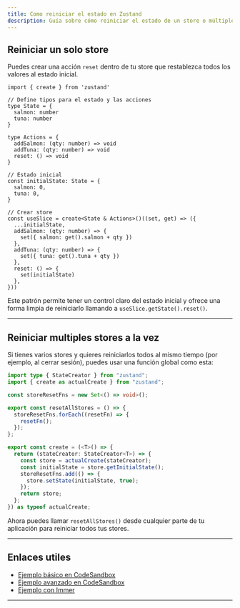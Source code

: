 ```yaml
---
title: Como reiniciar el estado en Zustand
description: Guía sobre cómo reiniciar el estado de un store o múltiples stores usando Zustand y TypeScript.
---
```


## Reiniciar un solo store

Puedes crear una acción `reset` dentro de tu store que restablezca todos los valores al estado inicial.

```go:ts
import { create } from 'zustand'

// Define tipos para el estado y las acciones
type State = {
  salmon: number
  tuna: number
}

type Actions = {
  addSalmon: (qty: number) => void
  addTuna: (qty: number) => void
  reset: () => void
}

// Estado inicial
const initialState: State = {
  salmon: 0,
  tuna: 0,
}

// Crear store
const useSlice = create<State & Actions>()((set, get) => ({
  ...initialState,
  addSalmon: (qty: number) => {
    set({ salmon: get().salmon + qty })
  },
  addTuna: (qty: number) => {
    set({ tuna: get().tuna + qty })
  },
  reset: () => {
    set(initialState)
  },
}))
```

Este patrón permite tener un control claro del estado inicial y ofrece una forma limpia de reiniciarlo llamando a `useSlice.getState().reset()`.

---

## Reiniciar multiples stores a la vez

Si tienes varios stores y quieres reiniciarlos todos al mismo tiempo (por ejemplo, al cerrar sesión), puedes usar una función global como esta:

```ts
import type { StateCreator } from "zustand";
import { create as actualCreate } from "zustand";

const storeResetFns = new Set<() => void>();

export const resetAllStores = () => {
  storeResetFns.forEach((resetFn) => {
    resetFn();
  });
};

export const create = (<T>() => {
  return (stateCreator: StateCreator<T>) => {
    const store = actualCreate(stateCreator);
    const initialState = store.getInitialState();
    storeResetFns.add(() => {
      store.setState(initialState, true);
    });
    return store;
  };
}) as typeof actualCreate;
```

Ahora puedes llamar `resetAllStores()` desde cualquier parte de tu aplicación para reiniciar todos tus stores.

---

## Enlaces utiles

- [Ejemplo básico en CodeSandbox](https://codesandbox.io/s/zustand-how-to-reset-state-basic-demo-rrqyon)
- [Ejemplo avanzado en CodeSandbox](https://codesandbox.io/s/zustand-how-to-reset-state-advanced-demo-gtu0qe)
- [Ejemplo con Immer](https://codesandbox.io/s/how-to-reset-state-advance-immer-demo-nyet3f)

---
